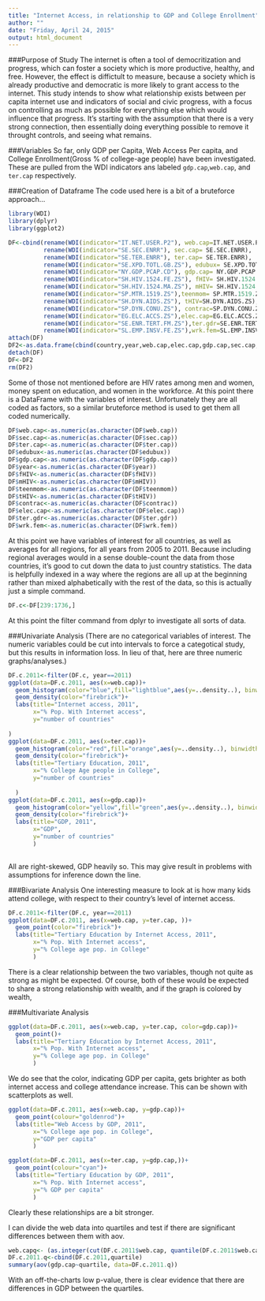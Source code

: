 ```yaml
---
title: "Internet Access, in relationship to GDP and College Enrollment"
author: ""
date: "Friday, April 24, 2015"
output: html_document
---
```

###Purpose of Study
The internet is often a tool of democritization and progress, which can foster a society which is more productive, healthy, and free. However, the effect is diffictult to measure, because a society which is already productive and democratic is more likely to grant access to the internet. This study intends to show what relationship exists between per capita internet use and indicators of social and civic progress, with a focus on controlling as much as possible for everything else which would influence that progress. It's starting with the assumption that there is a very strong connection, then essentially doing everything possible to remove it throught controls, and seeing what remains.

###Variables
So far, only GDP per Capita, Web Access Per capita, and College Enrollment(Gross % of college-age people) have been investigated. These are pulled from the WDI indicators ans labeled `gdp.cap`,`web.cap`, and `ter.cap`  respectively.

###Creation of Dataframe
The code used here is a bit of a bruteforce approach...
```r
library(WDI)
library(dplyr)
library(ggplot2)
```
```r
DF<-cbind(rename(WDI(indicator="IT.NET.USER.P2"), web.cap=IT.NET.USER.P2),
          rename(WDI(indicator="SE.SEC.ENRR"), sec.cap= SE.SEC.ENRR),
          rename(WDI(indicator="SE.TER.ENRR"), ter.cap= SE.TER.ENRR),
          rename(WDI(indicator="SE.XPD.TOTL.GB.ZS"), edubux= SE.XPD.TOTL.GB.ZS),
          rename(WDI(indicator="NY.GDP.PCAP.CD"), gdp.cap= NY.GDP.PCAP.CD),
          rename(WDI(indicator="SH.HIV.1524.FE.ZS"), fHIV= SH.HIV.1524.FE.ZS),
          rename(WDI(indicator="SH.HIV.1524.MA.ZS"), mHIV= SH.HIV.1524.MA.ZS),
          rename(WDI(indicator="SP.MTR.1519.ZS"),teenmom= SP.MTR.1519.ZS),
          rename(WDI(indicator="SH.DYN.AIDS.ZS"), tHIV=SH.DYN.AIDS.ZS),
          rename(WDI(indicator="SP.DYN.CONU.ZS"), contrac=SP.DYN.CONU.ZS),
          rename(WDI(indicator="EG.ELC.ACCS.ZS"),elec.cap=EG.ELC.ACCS.ZS),
          rename(WDI(indicator="SE.ENR.TERT.FM.ZS"),ter.gdr=SE.ENR.TERT.FM.ZS),
          rename(WDI(indicator="SL.EMP.INSV.FE.ZS"),wrk.fem=SL.EMP.INSV.FE.ZS))
attach(DF)
DF2<-as.data.frame(cbind(country,year,web.cap,elec.cap,gdp.cap,sec.cap,ter.cap,edubux,fHIV,mHIV,tHIV,teenmom,contrac, ter.gdr, wrk.fem))
detach(DF)
DF<-DF2
rm(DF2)
```
Some of those not mentioned before are HIV rates among men and women, money spent on education, and women in the workforce. At this point there is a DataFrame with the variables of interest. Unfortunately they are all coded as factors, so a similar bruteforce method is used to get them all coded numerically.

```r
DF$web.cap<-as.numeric(as.character(DF$web.cap))
DF$sec.cap<-as.numeric(as.character(DF$sec.cap))
DF$ter.cap<-as.numeric(as.character(DF$ter.cap))
DF$edubux<-as.numeric(as.character(DF$edubux))
DF$gdp.cap<-as.numeric(as.character(DF$gdp.cap))
DF$year<-as.numeric(as.character(DF$year))
DF$fHIV<-as.numeric(as.character(DF$fHIV))
DF$mHIV<-as.numeric(as.character(DF$mHIV))
DF$teenmom<-as.numeric(as.character(DF$teenmom))
DF$tHIV<-as.numeric(as.character(DF$tHIV))
DF$contrac<-as.numeric(as.character(DF$contrac))
DF$elec.cap<-as.numeric(as.character(DF$elec.cap))
DF$ter.gdr<-as.numeric(as.character(DF$ter.gdr))
DF$wrk.fem<-as.numeric(as.character(DF$wrk.fem))
```
At this point we have variables of interest for all countries, as well as averages for all regions, for all years from 2005 to 2011. Because including regional averages would in a sense double-count the data from those countries, it's good to cut down the data to just country statistics. The data is helpfully indexed in a way where the regions are all up at the beginning rather than mixed alphabetically with the rest of the data, so this is actually just a simple command.

```r
DF.c<-DF[239:1736,]
```
At this point the filter command from dplyr to investigate all sorts of data.

###Univariate Analysis
(There are no categorical variables of interest. The numeric variables could be cut into intervals to force a categotical study, but this results in information loss. In lieu of that, here are three numeric graphs/analyses.)
```r
DF.c.2011<-filter(DF.c, year==2011)
ggplot(data=DF.c.2011, aes(x=web.cap))+
  geom_histogram(color="blue",fill="lightblue",aes(y=..density..), binwidth=10)+
  geom_density(color="firebrick")+
  labs(title="Internet access, 2011",
       x="% Pop. With Internet access",
       y="number of countries"
      
)
ggplot(data=DF.c.2011, aes(x=ter.cap))+
  geom_histogram(color="red",fill="orange",aes(y=..density..), binwidth=10)+
  geom_density(color="firebrick")+
  labs(title="Tertiary Education, 2011",
       x="% College Age people in College",
       y="number of countries"
       
  )
ggplot(data=DF.c.2011, aes(x=gdp.cap))+
  geom_histogram(color="yellow",fill="green",aes(y=..density..), binwidth=10000)+
  geom_density(color="firebrick")+
  labs(title="GDP, 2011",
       x="GDP",
       y="number of countries"
       )
       
```



All are right-skewed, GDP heavily so. This may give result in problems with assumptions for inference down the line. 

###Bivariate Analysis
One interesting measure to look at is how many kids attend college, with respect to their country's level of internet access.

```r
DF.c.2011<-filter(DF.c, year==2011)
ggplot(data=DF.c.2011, aes(x=web.cap, y=ter.cap, ))+
  geom_point(color="firebrick")+
  labs(title="Tertiary Education by Internet Access, 2011",
       x="% Pop. With Internet access",
       y="% College age pop. in College"
       )
```



There is a clear relationship between the two variables, though not quite as strong as might be expected. Of course, both of these would be expected to share a strong relationship with wealth, and if the graph is colored by wealth,

###Multivariate Analysis

```r
ggplot(data=DF.c.2011, aes(x=web.cap, y=ter.cap, color=gdp.cap))+
  geom_point()+
  labs(title="Tertiary Education by Internet Access, 2011",
       x="% Pop. With Internet access",
       y="% College age pop. in College"
       )
```



We do see that the color, indicating GDP per capita,  gets brighter as both internet access and college attendance increase. This can be shown with scatterplots as well.
```r
ggplot(data=DF.c.2011, aes(x=web.cap, y=gdp.cap))+
  geom_point(colour="goldenrod")+
  labs(title="Web Access by GDP, 2011",
       x="% College age pop. in College",
       y="GDP per capita"
       )
```
```r
ggplot(data=DF.c.2011, aes(x=ter.cap, y=gdp.cap,))+
  geom_point(colour="cyan")+
  labs(title="Tertiary Education by GDP, 2011",
       x="% Pop. With Internet access",
       y="% GDP per capita"
       )
```



Clearly these relationships are a bit stronger.

I can divide the web data into quartiles and test if there are significant differences between them with aov.

```r
web.capq<- (as.integer(cut(DF.c.2011$web.cap, quantile(DF.c.2011$web.cap, probs=0:4/4, na.rm=T), include.lowest=TRUE)))
DF.c.2011.q<-cbind(DF.c.2011,quartile)
summary(aov(gdp.cap~quartile, data=DF.c.2011.q))
```

With an off-the-charts low p-value, there is clear evidence that there are differences in GDP between the quartiles.

